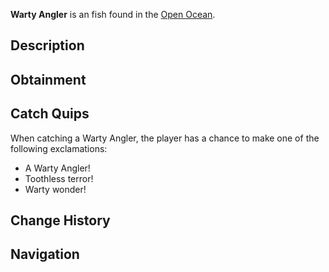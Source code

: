 {{FishInfobox
|image          = Warty Angler.png
|rarity         = Uncommon
|sea            = Second Sea
|location       = [[Open Ocean]]
|sublocation    = 
|sources        = Fishing Rod
|radar_location = 
|prog_speed     = +16
|xp             = 52
|weather        = Foggy
|time           = Night
|season         = Autumn
|bait           = Crystal Bananas
|base_weight    = 28
|base_value     = 105
|weight_range   = 23
|base_chance    = 107
|base_resil     = 62
}}
'''Warty Angler''' is an {{Rarity|Uncommon}} fish found in the [[Open Ocean]].

== Description ==
{{Description|A black angler with a wide, toothless mouth, luring prey with warty charm.|Bestiary Entry}}

== Obtainment ==
{{Description|It gapes where the fog rolls thick.|Bestiary Hint}}
{{Fish Availability|
Open Ocean
Open Ocean/Sea Leviathan
|top_rods      = 
Training Rod\236718.22\204336.51;
Flimsy Rod\219478.89\195493.6;
Free Spirit Rod\158852.9\126300.33;
Azure Of Lagoon\140490.46\135584.1;
Trident Rod\138221.6\124552.2;
Plastic Rod\124547.54\105482.09;
Leviathan's Fang Rod\138054.65\129599.07;
Firefly Rod\126158.77\127477.05;
Verdant Shear Rod\129708.66\121673.13;
Blazebringer Rod\129246.22\117033.95;
No-Life Rod\114554.84\107417.9;
Ethereal Prism Rod\106838.69\102607.79;
Seraphic Rod\106641.85\95980.18;
Challenger's Rod\103547.62\96523.58;
Depthseeker Rod\103200.41\100584.29;
Rod Of The Forgotten Fang\102373.64\92464.94;
Avalanche Rod\102191.42\99780.2;
Rod Of The Exalted One\101695.88\93824.01;
Volcanic Rod\101473.64\96796.08;
Zeus Rod\101084.53\96424.92;
Rod Of The Depths\100994.9\93701.39;
Steady Rod\93535.2\84461.89
|recommended   = Free Spirit Rod
}}

== Catch Quips ==
When catching a Warty Angler, the player has a chance to make one of the following exclamations:
* A Warty Angler!
* Toothless terror!
* Warty wonder!

== Change History ==
{{Change History|{{subst:Current Version}}}}

== Navigation ==
{{Fish Navbox|Open Ocean}}